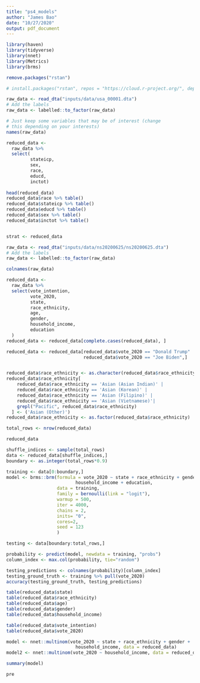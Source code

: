 ```yaml
---
title: "ps4_models"
author: "James Bao"
date: "10/27/2020"
output: pdf_document
---
```


```r
library(haven)
library(tidyverse)
library(nnet)
library(Metrics)
library(brms)
```
```r
remove.packages("rstan")

```

```r
# install.packages("rstan", repos = "https://cloud.r-project.org/", dependencies = TRUE)

```



```r
raw_data <- read_dta("inputs/data/usa_00001.dta")
# Add the labels
raw_data <- labelled::to_factor(raw_data)
```

```r
# Just keep some variables that may be of interest (change 
# this depending on your interests)
names(raw_data)

reduced_data <- 
  raw_data %>% 
  select(
         stateicp,
         sex,
         race, 
         educd,
         inctot)
         
head(reduced_data)
reduced_data$race %>% table()
reduced_data$stateicp %>% table()
reduced_data$educd %>% table()
reduced_data$sex %>% table()
reduced_data$inctot %>% table()


strat <- reduced_data
```

```r
raw_data <- read_dta("inputs/data/ns20200625/ns20200625.dta")
# Add the labels
raw_data <- labelled::to_factor(raw_data)
```
```r
colnames(raw_data)
```


```r
reduced_data <- 
  raw_data %>% 
  select(vote_intention,
         vote_2020,
         state,
         race_ethnicity,
         age,
         gender,
         household_income,
         education
  )
reduced_data <- reduced_data[complete.cases(reduced_data), ]

reduced_data <- reduced_data[reduced_data$vote_2020 == "Donald Trump" |
                             reduced_data$vote_2020 == "Joe Biden",]


reduced_data$race_ethnicity <- as.character(reduced_data$race_ethnicity)
reduced_data$race_ethnicity[
    reduced_data$race_ethnicity == 'Asian (Asian Indian)' |
    reduced_data$race_ethnicity == 'Asian (Korean)' |
    reduced_data$race_ethnicity == 'Asian (Filipino)' |
    reduced_data$race_ethnicity == 'Asian (Vietnamese)'|
    grepl("Pacific", reduced_data$race_ethnicity)
  ] <- ('Asian (Other)')
reduced_data$race_ethnicity <- as.factor(reduced_data$race_ethnicity)

total_rows <- nrow(reduced_data)

reduced_data
```
```r
shuffle_indices <- sample(total_rows)
data <- reduced_data[shuffle_indices,]
boundary <- as.integer(total_rows*0.9)

training <- data[0:boundary,]
model <- brms::brm(formula = vote_2020 ~ state + race_ethnicity + gender + 
                          household_income + education, 
                   data = training,
                   family = bernoulli(link = "logit"),
                   warmup = 500, 
                   iter = 4000, 
                   chains = 2, 
                   inits= "0", 
                   cores=2,
                   seed = 123
                   )
```


```r
testing <- data[boundary:total_rows,]

probability <- predict(model, newdata = training, "probs")
column_index <- max.col(probability, tie="random")

testing_predictions <- colnames(probability)[column_index]
testing_ground_truth <- training %>% pull(vote_2020)
accuracy(testing_ground_truth, testing_predictions)

```


```r
table(reduced_data$state)
table(reduced_data$race_ethnicity)
table(reduced_data$age)
table(reduced_data$gender)
table(reduced_data$household_income)

table(reduced_data$vote_intention)
table(reduced_data$vote_2020)
```
```r
model <- nnet::multinom(vote_2020 ~ state + race_ethnicity + gender + 
                          household_income, data = reduced_data)
model2 <- nnet::multinom(vote_2020 ~ household_income, data = reduced_data)
```
```r
summary(model)
```


```r
pre
```

